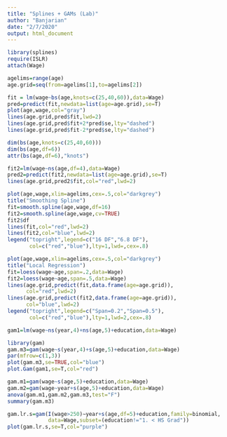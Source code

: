 ---
title: "Splines + GAMs (Lab)"
author: "Banjarian"
date: "2/7/2020"  
output: html_document
---
```{r}
library(splines)
require(ISLR)
attach(Wage)

agelims=range(age)
age.grid=seq(from=agelims[1],to=agelims[2])

fit = lm(wage~bs(age,knots=c(25,40,60)),data=Wage)
pred=predict(fit,newdata=list(age=age.grid),se=T)
plot(age,wage,col="gray")
lines(age.grid,pred$fit,lwd=2)
lines(age.grid,pred$fit+2*pred$se,lty="dashed")
lines(age.grid,pred$fit-2*pred$se,lty="dashed")

dim(bs(age,knots=c(25,40,60)))
dim(bs(age,df=6))
attr(bs(age,df=6),"knots")  

fit2=lm(wage~ns(age,df=4),data=Wage)
pred2=predict(fit2,newdata=list(age=age.grid),se=T)
lines(age.grid,pred2$fit,col="red",lwd=2)
```

```{r}
plot(age,wage,xlim=agelims,cex=.5,col="darkgrey")
title("Smoothing Spline")
fit=smooth.spline(age,wage,df=16)
fit2=smooth.spline(age,wage,cv=TRUE)
fit2$df
lines(fit,col="red",lwd=2)
lines(fit2,col="blue",lwd=2)
legend("topright",legend=c("16 DF","6.8 DF"),
       col=c("red","blue"),lty=1,lwd=,cex=.8)
```

```{r}
plot(age,wage,xlim=agelims,cex=.5,col="darkgrey")
title("Local Regression")
fit=loess(wage~age,span=.2,data=Wage)
fit2=loess(wage~age,span=.5,data=Wage)
lines(age.grid,predict(fit,data.frame(age=age.grid)),
      col="red",lwd=2)
lines(age.grid,predict(fit2,data.frame(age=age.grid)),
      col="blue",lwd=2)
legend("topright",legend=c("Span=0.2","Span=0.5"),
       col=c("red","blue"),lty=1,lwd=2,cex=.8)
```

```{r}
gam1=lm(wage~ns(year,4)+ns(age,5)+education,data=Wage)
```

```{r}
library(gam)
gam.m3=gam(wage~s(year,4)+s(age,5)+education,data=Wage)
par(mfrow=c(1,3))
plot(gam.m3,se=TRUE,col="blue")
plot.Gam(gam1,se=T,col="red")
```

```{r}
gam.m1=gam(wage~s(age,5)+education,data=Wage)
gam.m2=gam(wage~year+s(age,5)+education,data=Wage)
anova(gam.m1,gam.m2,gam.m3,test="F")
summary(gam.m3)
```

```{r}
gam.lr.s=gam(I(wage>250)∼year+s(age,df=5)+education,family=binomial,
             data=Wage,subset=(education!="1. < HS Grad"))
plot(gam.lr.s,se=T,col="purple")
```

